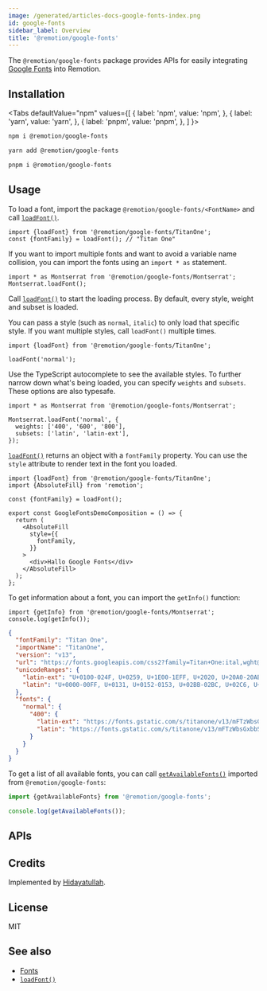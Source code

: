 ```yaml
---
image: /generated/articles-docs-google-fonts-index.png
id: google-fonts
sidebar_label: Overview
title: '@remotion/google-fonts'
---
```



The `@remotion/google-fonts` package provides APIs for easily integrating [Google Fonts](https://fonts.google.com/) into Remotion.

## Installation

<Tabs
defaultValue="npm"
values={[
{ label: 'npm', value: 'npm', },
{ label: 'yarn', value: 'yarn', },
{ label: 'pnpm', value: 'pnpm', },
]
}>
<TabItem value="npm">

```bash
npm i @remotion/google-fonts
```

  </TabItem>

  <TabItem value="yarn">

```bash
yarn add @remotion/google-fonts
```

  </TabItem>

  <TabItem value="pnpm">

```bash
pnpm i @remotion/google-fonts
```

  </TabItem>
</Tabs>

## Usage

To load a font, import the package `@remotion/google-fonts/<FontName>` and call [`loadFont()`](/docs/google-fonts/load-font).

```tsx twoslash title="Load all font styles"
import {loadFont} from '@remotion/google-fonts/TitanOne';
const {fontFamily} = loadFont(); // "Titan One"
```

If you want to import multiple fonts and want to avoid a variable name collision, you can import the fonts using an `import * as` statement.

```tsx twoslash title="Scope loadFont() variable"
import * as Montserrat from '@remotion/google-fonts/Montserrat';
Montserrat.loadFont();
```

Call [`loadFont()`](/docs/google-fonts/load-font) to start the loading process. By default, every style, weight and subset is loaded.

You can pass a style (such as `normal`, `italic`) to only load that specific style. If you want multiple styles, call `loadFont()` multiple times.

```tsx twoslash title="Load just one style"
import {loadFont} from '@remotion/google-fonts/TitanOne';

loadFont('normal');
```

Use the TypeScript autocomplete to see the available styles. To further narrow down what's being loaded, you can specify `weights` and `subsets`. These options are also typesafe.

```tsx twoslash title="Load a specific style with limit weights and subsets"
import * as Montserrat from '@remotion/google-fonts/Montserrat';

Montserrat.loadFont('normal', {
  weights: ['400', '600', '800'],
  subsets: ['latin', 'latin-ext'],
});
```

[`loadFont()`](/docs/google-fonts/load-font) returns an object with a `fontFamily` property. You can use the `style` attribute to render text in the font you loaded.

```tsx twoslash title="Use the fontFamily property"
import {loadFont} from '@remotion/google-fonts/TitanOne';
import {AbsoluteFill} from 'remotion';

const {fontFamily} = loadFont();

export const GoogleFontsDemoComposition = () => {
  return (
    <AbsoluteFill
      style={{
        fontFamily,
      }}
    >
      <div>Hallo Google Fonts</div>
    </AbsoluteFill>
  );
};
```

To get information about a font, you can import the `getInfo()` function:

```tsx twoslash title="Get info about the font"
import {getInfo} from '@remotion/google-fonts/Montserrat';
console.log(getInfo());
```

```json title="Example value of info object"
{
  "fontFamily": "Titan One",
  "importName": "TitanOne",
  "version": "v13",
  "url": "https://fonts.googleapis.com/css2?family=Titan+One:ital,wght@0,400",
  "unicodeRanges": {
    "latin-ext": "U+0100-024F, U+0259, U+1E00-1EFF, U+2020, U+20A0-20AB, U+20AD-20CF, U+2113, U+2C60-2C7F, U+A720-A7FF",
    "latin": "U+0000-00FF, U+0131, U+0152-0153, U+02BB-02BC, U+02C6, U+02DA, U+02DC, U+2000-206F, U+2074, U+20AC, U+2122, U+2191, U+2193, U+2212, U+2215, U+FEFF, U+FFFD"
  },
  "fonts": {
    "normal": {
      "400": {
        "latin-ext": "https://fonts.gstatic.com/s/titanone/v13/mFTzWbsGxbbS_J5cQcjCmjgm6Es.woff2",
        "latin": "https://fonts.gstatic.com/s/titanone/v13/mFTzWbsGxbbS_J5cQcjClDgm.woff2"
      }
    }
  }
}
```

To get a list of all available fonts, you can call [`getAvailableFonts()`](/docs/google-fonts/get-available-fonts) imported from `@remotion/google-fonts`:

```ts twoslash
import {getAvailableFonts} from '@remotion/google-fonts';

console.log(getAvailableFonts());
```

## APIs

<TableOfContents />

## Credits

Implemented by [Hidayatullah](https://github.com/ayatkyo).

## License

MIT

## See also

- [Fonts](/docs/fonts)
- [`loadFont()`](/docs/google-fonts/load-font)
